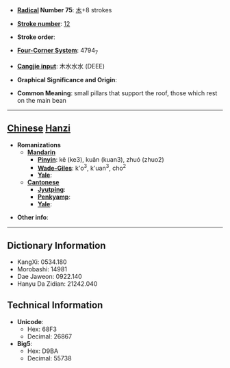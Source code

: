 * '''[[Wiktionary:Chinese radical index| Radical]] Number 75''': [[Wiktionary:Chinese radical index 木|木]]+8 strokes

* '''[[Wiktionary:Chinese total strokes index|Stroke number]]''': [[Wiktionary:Chinese total strokes index 12|12]]

* '''Stroke order''': 

* '''[[Wiktionary:Chinese four corner index|Four-Corner System]]''': 4794<sub>7</sub>

* '''[[Wiktionary:Chinese Cangjie index|Cangjie input]]''': 木水水水 (DEEE)

* '''Graphical Significance and Origin''': 

* '''Common Meaning''': small pillars that support the roof, those which rest on the main bean

----

== [[Chinese]] [[Hanzi]] ==

* '''Romanizations'''
** '''[[Mandarin]]'''
*** '''[[Pinyin]]''': kě (ke3), kuǎn (kuan3), zhuó (zhuo2)
*** '''[[Wade-Giles]]''': k'o<sup>3</sup>, k'uan<sup>3</sup>, cho<sup>2</sup>
*** '''[[Yale]]''': 
** '''[[Cantonese]]'''
*** '''[[Jyutping]]''':
*** '''[[Penkyamp]]''': 
*** '''[[Yale]]''': 

* '''Other info''': 

----

== Dictionary Information ==

* KangXi: 0534.180
* Morobashi: 14981
* Dae Jaweon: 0922.140
* Hanyu Da Zidian: 21242.040

== Technical Information ==

* '''Unicode''':
** Hex: 68F3
** Decimal: 26867
* '''Big5''':
** Hex: D9BA
** Decimal: 55738